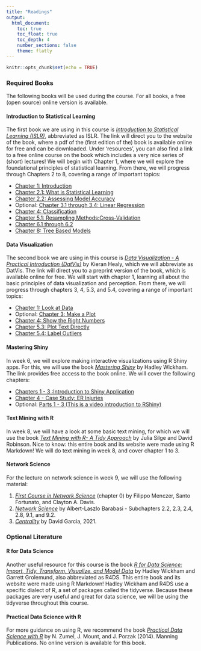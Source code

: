 ```yaml
---
title: "Readings"
output: 
  html_document:
    toc: true
    toc_float: true
    toc_depth: 4
    number_sections: false
    theme: flatly
---
```


```r
knitr::opts_chunk$set(echo = TRUE)
```


### **Required Books**

The following books will be used during the course. For all books, a free (open source) online version is available.

#### **Introduction to Statistical Learning**

The first book we are using in this course is [*Introduction to Statistical Learning (ISLR)*](https://www.statlearning.com/), abbreviated as ISLR. The link will direct you to the website of the book, where a pdf of the (first edition of the) book is available online for free and can be downloaded. Under ‘resources’, you can also find a link to a free online course on the book which includes a very nice series of (short) lectures! We will begin with Chapter 1, where we will explore the foundational principles of statistical learning. From there, we will progress through Chapters 2 to 8, covering a range of important topics:

- [Chapter 1: Introduction](https://static1.squarespace.com/static/5ff2adbe3fe4fe33db902812/t/6062a083acbfe82c7195b27d/1617076404560/ISLR%2BSeventh%2BPrinting.pdf)
- [Chapter 2.1: What is Statistical Learning](https://static1.squarespace.com/static/5ff2adbe3fe4fe33db902812/t/6062a083acbfe82c7195b27d/1617076404560/ISLR%2BSeventh%2BPrinting.pdf)  
- [Chapter 2.2: Assessing Model Accuracy](https://static1.squarespace.com/static/5ff2adbe3fe4fe33db902812/t/6062a083acbfe82c7195b27d/1617076404560/ISLR%2BSeventh%2BPrinting.pdf) 
- Optional: [Chapter 3.1 through 3.4: Linear Regression](https://static1.squarespace.com/static/5ff2adbe3fe4fe33db902812/t/6062a083acbfe82c7195b27d/1617076404560/ISLR%2BSeventh%2BPrinting.pdf) 
- [Chapter 4: Classification](https://static1.squarespace.com/static/5ff2adbe3fe4fe33db902812/t/6062a083acbfe82c7195b27d/1617076404560/ISLR%2BSeventh%2BPrinting.pdf) 
- [Chapter 5.1: Resampling Methods:Cross-Validation](https://static1.squarespace.com/static/5ff2adbe3fe4fe33db902812/t/6062a083acbfe82c7195b27d/1617076404560/ISLR%2BSeventh%2BPrinting.pdf)  
- [Chapter 6.1 through 6.2](https://static1.squarespace.com/static/5ff2adbe3fe4fe33db902812/t/6062a083acbfe82c7195b27d/1617076404560/ISLR%2BSeventh%2BPrinting.pdf) 
- [Chapter 8: Tree Based Models](https://static1.squarespace.com/static/5ff2adbe3fe4fe33db902812/t/6062a083acbfe82c7195b27d/1617076404560/ISLR%2BSeventh%2BPrinting.pdf)


#### **Data Visualization**

The second book we are using in this course is [*Data Visualization - A Practical Introduction (DatVis)*](https://socviz.co/) by Kieran Healy, which we will abbreviate as DatVis. The link will direct you to a preprint version of the book, which is available online for free. We will start with chapter 1, learning all about the basic principles of data visualization and perception. From there, we will progress through chapters 3, 4, 5.3, and 5.4, covering a range of important topics:

- [Chapter 1: Look at Data](https://socviz.co/lookatdata.html#lookatdata)
- Optional: [Chapter 3: Make a Plot](https://socviz.co/makeplot.html#makeplot) 
- [Chapter 4: Show the Right Numbers](https://socviz.co/groupfacettx.html#groupfacettx)
- [Chapter 5.3: Plot Text Directly](https://socviz.co/workgeoms.html#plot-text-directly)
- [Chapter 5.4: Label Outliers](https://socviz.co/workgeoms.html#label-outliers)


#### **Mastering Shiny**

In week 6, we will explore making interactive visualizations using R Shiny apps. For this, we will use the book [*Mastering Shiny*](https://mastering-shiny.org/) by Hadley Wickham. The link provides free access to the book online. We will cover the following chapters:

- [Chapters 1 - 3 :Introduction to Shiny Application](https://mastering-shiny.org/)
- [Chapter 4 - Case Study: ER Injuries](https://mastering-shiny.org/basic-case-study.html)
- Optional: [Parts 1 - 3 (This is a video introduction to RShiny)](https://shiny.posit.co/r/getstarted/shiny-basics/lesson1/index.html)

#### **Text Mining with R**

In week 8, we will have a look at some basic text mining, for which we will use the book [*Text Mining with R- A Tidy Approach*](https://www.tidytextmining.com/) by Julia Silge and David Robinson. Nice to know: this entire book and its website were made using R Markdown! We will do text mining in week 8, and cover chapter 1 to 3.

#### **Network Science**

For the lecture on network science in week 9, we will use the following material:

1. [*First Course in Network Science*](https://networksciencebook.com/) (chapter 0) by Filippo Menczer, Santo Fortunato, and Clayton A. Davis.
2. [*Network Science*](http://networksciencebook.com/) by Albert-Laszlo Barabasi - Subchapters 2.2, 2.3, 2.4, 2.8, 9.1, and 9.2.
3. [*Centrality*](https://garcia-centrality.netlify.app/) by David Garcia, 2021.

### **Optional Literature**

#### **R for Data Science**

Another useful resource for this course is the book [*R for Data Science: Import, Tidy, Transform, Visualize, and Model Data*](https://r4ds.had.co.nz/) by Hadley Wickham and Garrett Grolemund, also abbreviated as R4DS. This entire book and its website were made using R Markdown! Hadley Wickham and R4DS use a specific dialect of R, a set of packages called the tidyverse. Because these packages are very useful and great for data science, we will be using the tidyverse throughout this course.

#### **Practical Data Science with R**

For more guidance on using R, we recommend the book [*Practical Data Science with R*](http://www.ievbras.ru/ecostat/Kiril/R/Biblio_N/R_Eng/Mount2014.pdf) by N. Zumel, J. Mount, and J. Porzak (2014). Manning Publications. No online version is available for this book.
